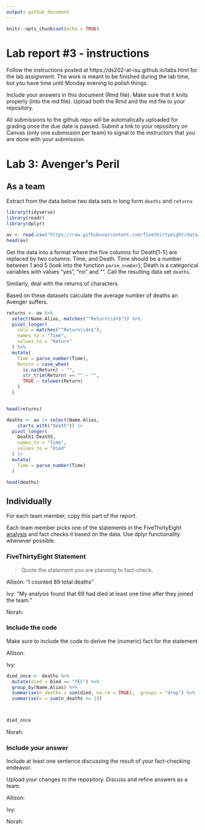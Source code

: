 ```yaml
---
output: github_document
---
```


<!-- README.md is generated from README.Rmd. Please edit the README.Rmd file -->


```r
knitr::opts_chunk$set(echo = TRUE)
```

# Lab report #3 - instructions

Follow the instructions posted at https://ds202-at-isu.github.io/labs.html for the lab assignment. The work is meant to be finished during the lab time, but you have time until Monday evening to polish things.

Include your answers in this document (Rmd file). Make sure that it knits properly (into the md file). Upload both the Rmd and the md file to your repository.  

All submissions to the github repo will be automatically uploaded for grading once the due date is passed.
Submit a link to your repository on Canvas (only one submission per team) to signal to the instructors that you are done with your submission.

# Lab 3: Avenger's Peril

## As a team

Extract from the data below two data sets in long form `deaths` and `returns`
```r
library(tidyverse)
library(readr)
library(dplyr)
```

```r
av <- read.csv("https://raw.githubusercontent.com/fivethirtyeight/data/master/avengers/avengers.csv", stringsAsFactors = FALSE)
head(av)
```

Get the data into a format where the five columns for Death[1-5] are replaced by two columns: Time, and Death. Time should be a number between 1 and 5 (look into the function `parse_number`); Death is a categorical variables with values "yes", "no" and "". Call the resulting data set `deaths`. 

Similarly, deal with the returns of characters.

Based on these datasets calculate the average number of deaths an Avenger suffers. 
```r
returns <- av %>%
  select(Name.Alias, matches("^Return\\d+$")) %>%
  pivot_longer(
    cols = matches("^Return\\d+$"),
    names_to = "Time",
    values_to = "Return"
  ) %>%
  mutate(
    Time = parse_number(Time),
    Return = case_when(
      is.na(Return) ~ "",
      str_trim(Return) == "" ~ "",
      TRUE ~ tolower(Return)
    )
  )


head(returns)

deaths <- av |> select(Name.Alias,
    starts_with("Death")) |>
  pivot_longer(
    Death1:Death5,
    names_to = "Time",
    values_to = "Died"
  ) |>
  mutate(
    Time = parse_number(Time)
  )

head(deaths)

```


## Individually

For each team member, copy this part of the report. 

Each team member picks one of the statements in the FiveThirtyEight [analysis](https://fivethirtyeight.com/features/avengers-death-comics-age-of-ultron/) and fact checks it based on the data. Use dplyr functionality whenever possible.

### FiveThirtyEight Statement

> Quote the statement you are planning to fact-check.

Allison: "I counted 89 total deaths"

Ivy: "My analysis found that 69 had died at least one time after they joined the team."

Norah: 

### Include the code

Make sure to include the code to derive the (numeric) fact for the statement

Allison: 

Ivy: 
```r
died_once <- deaths %>%
  mutate(died = Died == "YES") %>% 
  group_by(Name.Alias) %>%
  summarise(n_deaths = sum(died, na.rm = TRUE), .groups = "drop") %>%
  summarise(n = sum(n_deaths >= 1))



died_once
```


Norah: 

### Include your answer

Include at least one sentence discussing the result of your fact-checking endeavor.

Upload your changes to the repository. Discuss and refine answers as a team.

Allison:

Ivy: 

Norah: 
